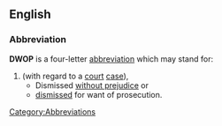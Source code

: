 ==English==

===Abbreviation===
'''DWOP''' is a four-letter [[abbreviation]] which may stand for:

# (with regard to a [[court]] [[case]]),
#* Dismissed [[without prejudice]] or
#* [[dismiss]]ed for want of prosecution.

[[Category:Abbreviations]]